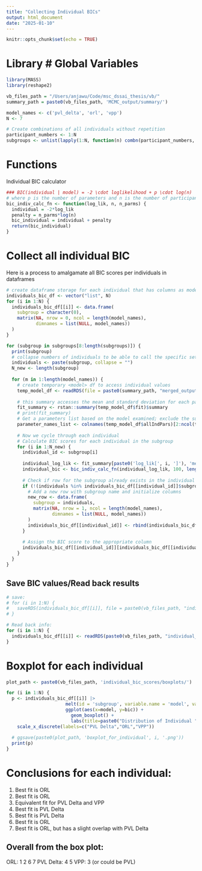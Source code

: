 ```yaml
---
title: "Collecting Individual BICs"
output: html_document
date: "2025-01-10"
---
```


```r
knitr::opts_chunk$set(echo = TRUE)
```

# Library # Global Variables

```r
library(MASS) 
library(reshape2) 

vb_files_path = "/Users/anjawu/Code/msc_dssai_thesis/vb/"
summary_path = paste0(vb_files_path, 'MCMC_output/summary/')

model_names <- c('pvl_delta', 'orl', 'vpp')
N <- 7

# Create combinations of all individuals without repetition
participant_numbers <- 1:N
subgroups <- unlist(lapply(1:N, function(n) combn(participant_numbers, n, simplify = FALSE)), recursive = FALSE)
```

# Functions

Individual BIC calculator
```r
### BIC(individual | model) = -2 \cdot loglikelihood + p \cdot log(n)
# where p is the number of parameters and n is the number of participants.
bic_indiv_calc_fn <- function(log_lik, n, n_parms) {
  individual = -2*log_lik
  penalty = n_parms*log(n)
  bic_individual = individual + penalty
  return(bic_individual)
}

```


# Collect all individual BIC

Here is a process to amalgamate all BIC scores per individuals in dataframes

```r
# create dataframe storage for each individual that has columns as model, rows as subgroups, and values as individual BIC score:
individuals_bic_df <- vector("list", N)
for (i in 1:N) {
  individuals_bic_df[[i]] <- data.frame(
    subgroup = character(0),
    matrix(NA, nrow = 0, ncol = length(model_names),
           dimnames = list(NULL, model_names))
  )
}

for (subgroup in subgroups[8:length(subgroups)]) { 
  print(subgroup)
  # collapse numbers of individuals to be able to call the specific set of results
  individuals <- paste(subgroup, collapse = "")
  N_new <- length(subgroup)
  
  for (m in 1:length(model_names)) {
    # create temporary <model> df to access individual values
    temp_model_df <- readRDS(file = paste0(summary_path, "merged_output_from_BEST_igt_subgroup_", individuals,"_igt_", model_names[m], "_sigmainvgam_top15.rds"))
    
    # this summary accesses the mean and standard deviation for each parameter both population and individual parameters
    fit_summary <- rstan::summary(temp_model_df$fit)$summary
    # print(fit_summary)
    # Get a parameters list based on the model examined; exclude the subjID
    parameter_names_list <- colnames(temp_model_df$allIndPars)[2:ncol(temp_model_df$allIndPars)]
    
    # Now we cycle through each individual
    # Calculate BIC scores for each individual in the subgroup
    for (i in 1:N_new) {
      individual_id <- subgroup[i]
      
      individual_log_lik <- fit_summary[paste0('log_lik[', i, ']'), 'mean']
      individual_bic <- bic_indiv_calc_fn(individual_log_lik, 100, length(parameter_names_list))
      
      # Check if row for the subgroup already exists in the individual's dataframe
      if (!(individuals %in% individuals_bic_df[[individual_id]]$subgroup)) {
        # Add a new row with subgroup name and initialize columns
        new_row <- data.frame(
          subgroup = individuals,
          matrix(NA, nrow = 1, ncol = length(model_names),
                 dimnames = list(NULL, model_names))
        )
        individuals_bic_df[[individual_id]] <- rbind(individuals_bic_df[[individual_id]], new_row)
      }
      
      # Assign the BIC score to the appropriate column
      individuals_bic_df[[individual_id]][individuals_bic_df[[individual_id]]$subgroup == individuals, model_names[m]] <- individual_bic
    }
  }
}
```


## Save BIC values/Read back results

```r
# save:
# for (i in 1:N) {
#   saveRDS(individuals_bic_df[[i]], file = paste0(vb_files_path, "individual_bic_scores/individual_", i, "_bic_df.rds"))
# }

# Read back info:
for (i in 1:N) {
  individuals_bic_df[[i]] <- readRDS(paste0(vb_files_path, "individual_bic_scores/individual_", i, "_bic_df.rds"))
}
```


# Boxplot for each individual

```r
plot_path <- paste0(vb_files_path, 'individual_bic_scores/boxplots/')

for (i in 1:N) {
  p <- individuals_bic_df[[i]] |> 
                      melt(id = 'subgroup', variable.name = 'model', value.name = 'bic')|> 
                      ggplot(aes(x=model, y=bic)) + 
                        geom_boxplot() +
                        labs(title=paste0("Distribution of Individual ", i, " BIC Scores by Model"), x="Model Name", y = "Individual BIC Score") +
    scale_x_discrete(labels=c("PVL Delta","ORL","VPP"))
                                                              
  # ggsave(paste0(plot_path, 'boxplot_for_individual', i, '.png'))
  print(p)
}

```

# Conclusions for each individual:

1) Best fit is ORL
2) Best fit is ORL
3) Equivalent fit for PVL Delta and VPP
4) Best fit is PVL Delta
5) Best fit is PVL Delta
6) Best fit is ORL
7) Best fit is ORL, but has a slight overlap with PVL Delta


## Overall from the box plot:
ORL: 1 2 6 7
PVL Delta: 4 5
VPP: 3 (or could be PVL)